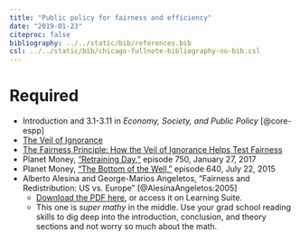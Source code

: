 ```yaml
---
title: "Public policy for fairness and efficiency"
date: "2019-01-23"
citeproc: false
bibliography: ../../static/bib/references.bib
csl: ../../static/bib/chicago-fullnote-bibliography-no-bib.csl
---
```


# Required

- <i class="fas fa-book"></i> Introduction and 3.1-3.11 in *Economy, Society, and Public Policy* [@core-espp]
- <i class="fab fa-youtube"></i> [The Veil of Ignorance](https://www.youtube.com/watch?v=A8GDEaJtbq4)
- <i class="fas fa-external-link-square-alt"></i> [The Fairness Principle: How the Veil of Ignorance Helps Test Fairness](https://fs.blog/2017/10/veil-ignorance/)
- <i class="fas fa-podcast"></i> Planet Money, ["Retraining Day,"](https://www.npr.org/sections/money/2017/01/27/512060753/episode-750-retraining-day) episode 750, January 27, 2017
- <i class="fas fa-podcast"></i> Planet Money, ["The Bottom of the Well,"](https://www.npr.org/sections/money/2015/07/22/425392169/episode-640-the-bottom-of-the-well) episode 640, July 22, 2015
- <i class="far fa-file-pdf"></i> Alberto Alesina and George-Marios Angeletos, "Fairness and Redistribution: US vs. Europe" [@AlesinaAngeletos:2005] 
    - [Download the PDF here](https://scholar.harvard.edu/files/alesina/files/fairness_and_redistribution.pdf), or access it on Learning Suite.
    - This one is *super mathy* in the middle. Use your grad school reading skills to dig deep into the introduction, conclusion, and theory sections and not worry so much about the math.
